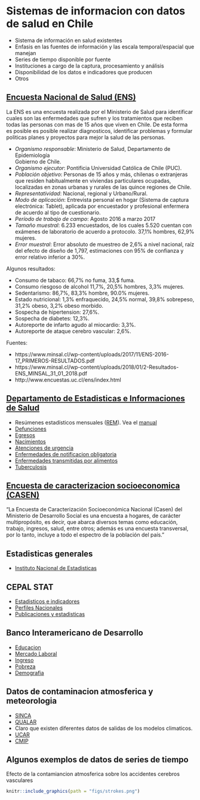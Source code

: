 # Sistemas de informacion con datos de salud en Chile {#intro}


- Sistema de información en salud existentes
- Enfasis en las fuentes de información y las escala temporal/espacial que manejan
- Series de tiempo disponible por fuente
- Instituciones a cargo de la captura, procesamiento y análisis
- Disponibilidad de los datos e indicadores que producen
- Otros

## [Encuesta Nacional de Salud (ENS)](http://www.encuestas.uc.cl/ens/index.html)

La ENS es una encuesta realizada por el Ministerio de Salud para identificar cuales son las 
enfermedades que sufren y los tratamientos que reciben todas las personas con mas de 15 años 
que viven en Chile. De esta forma es posible es posible realizar diagnosticos,
identificar problemas y formular politicas planes y proyectos para mejor la salud de las personas.

- *Organismo	responsable*:	Ministerio	de	Salud,	Departamento	de	Epidemiología	
Gobierno	de	Chile.	
- *Organismo	ejecutor*: Pontificia	Universidad	Católica	de	Chile	(PUC).	
- *Población	objetivo*: Personas	de	15	años	y	más,	chilenas	o	extranjeras	que	residen	habitualmente	en	viviendas	particulares	ocupadas,	localizadas	en	zonas	urbanas	y	rurales	de	las	quince	regiones	de	Chile.	
- *Representatividad*: Nacional,	regional	y	Urbano/Rural.	
- *Modo	de	aplicación*: Entrevista	personal	en	hogar	(Sistema	de	captura	electrónica:	Tablet),	aplicada	por	encuestador	y	profesional	enfermera	de	acuerdo	al	tipo	de	cuestionario.	
- *Período	de	trabajo	de	campo*: Agosto	2016	a	marzo	2017	
- *Tamaño	muestral*: 6.233	encuestados,	de	los	cuales	5.520	cuentan	con	exámenes	de	laboratorio	de	acuerdo	a	protocolo. 37,1% hombres, 62,9% mujeres.	
- *Error	muestral*: Error	absoluto	de	muestreo	de	2,6%	a	nivel	nacional,	raíz	del	efecto	de	diseño	de	1,797, estimaciones	con	95%	de	confianza	y	error	relativo	inferior	a	30%.	

Algunos resultados:

- Consumo de tabaco: 66,7% no fuma, 33,$ fuma.
- Consumo riesgoso de alcohol 11,7%, 20,5% hombres, 3,3% mujeres.
- Sedentarismo: 86,7%, 83,3% hombre, 90.0% mujeres.
- Estado nutricional: 1,3% enfraquecido, 24,5% normal, 39,8% sobrepeso, 31,2% obeso, 3,2% obeso morbido.
- Sospecha de hipertension: 27,6%.
- Sospecha de diabetes: 12,3%.
- Autoreporte de infarto agudo al miocardio: 3,3%.
- Autoreporte de ataque cerebro vascular: 2,6%.


Fuentes:

- https://www.minsal.cl/wp-content/uploads/2017/11/ENS-2016-17_PRIMEROS-RESULTADOS.pdf
- https://www.minsal.cl/wp-content/uploads/2018/01/2-Resultados-ENS_MINSAL_31_01_2018.pdf
- http://www.encuestas.uc.cl/ens/index.html

## [Departamento de Estadisticas e Informaciones de Salud](http://www.deis.cl/)

- Resúmenes estadísticos mensuales ([REM](http://www.deis.cl/bases-de-datos-rem/)). Vea el [manual](http://estadisticas.ssosorno.cl/estadisticas/2017/manuales/2017-2018-Manual-Series-REM-V1.1.pdf)
- [Defunciones](http://www.deis.cl/bases-de-datos-defunciones/)
- [Egresos](http://www.deis.cl/descargar-bases-de-datos-2/?page_id=3487)
- [Nacimientos](http://www.deis.cl/descargar-bases-de-datos-2/?page_id=3493)
- [Atenciones de urgencia](http://www.deis.cl/descargar-bases-de-datos-2/?page_id=3499)
- [Enfermedades de notificacion obligatoria](http://www.deis.cl/descargar-bases-de-datos-2/?page_id=3784)
- [Enfermedades transmitidas por alimentos](http://www.deis.cl/estadisticas-eta/)
- [Tuberculosis](http://www.deis.cl/?page_id=3946)

## [Encuesta de caracterizacion socioeconomica (CASEN)](http://observatorio.ministeriodesarrollosocial.gob.cl/casen-multidimensional/casen/casen_2017.php)
"La Encuesta de Caracterización Socioeconómica Nacional (Casen) del Ministerio de Desarrollo Social es una encuesta a hogares, de carácter multipropósito, es decir, que abarca diversos temas como educación, trabajo, ingresos, salud, entre otros; además es una encuesta transversal, por lo tanto, incluye a todo el espectro de la población del país."

## Estadisticas generales

- [Instituto Nacional de Estadisticas](www.ine.cl)

## CEPAL STAT

- [Estadisticos e indicadores](http://estadisticas.cepal.org/cepalstat/WEB_CEPALSTAT/estadisticasIndicadores.asp)
- [Perfiles Nacionales](http://estadisticas.cepal.org/cepalstat/WEB_CEPALSTAT/estadisticasIndicadores.asp)
- [Publicaciones y estadisticas](http://estadisticas.cepal.org/cepalstat/WEB_CEPALSTAT/PublicacionesEstadisticas.asp)

## Banco Interamericano de Desarrollo

- [Educacion](http://www.iadb.org/en/research-and-data//tables,6882.html?indicator=2)
- [Mercado Laboral](http://www.iadb.org/en/research-and-data//tables,6882.html?indicator=2)
- [Ingreso](http://www.iadb.org/es/investigacion-y-datos//tablas,6882.html?indicator=4)
- [Pobreza](http://www.iadb.org/es/investigacion-y-datos//pobreza,7526.html)
- [Demografia](http://www.iadb.org/es/investigacion-y-datos//tablas,6882.html?indicator=1)


## Datos de contaminacion atmosferica y meteorologia

- [SINCA](https://sinca.mma.gob.cl/)
- [QUALAR](https://qualar.cetesb.sp.gov.br/qualar/home.do)
- Claro que existen diferentes datos de salidas de los modelos climaticos.
- [UCAR](https://rda.ucar.edu/)
- [CMIP](https://esgf-node.llnl.gov/projects/cmip6/)

## Algunos exemplos de datos de series de tiempo

Efecto de la contamiancion atmosferica sobre los accidentes cerebros vasculares 

```r
knitr::include_graphics(path = "figs/strokes.png")
```


